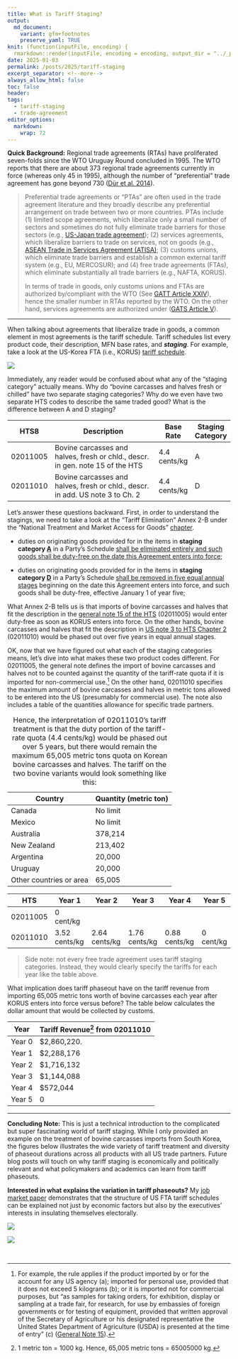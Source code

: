 ```yaml
---
title: What is Tariff Staging?
output:
  md_document:
    variant: gfm+footnotes
    preserve_yaml: TRUE
knit: (function(inputFile, encoding) {
  rmarkdown::render(inputFile, encoding = encoding, output_dir = "../_posts") })
date: 2025-01-03
permalink: /posts/2025/tariff-staging
excerpt_separator: <!--more-->
always_allow_html: false
toc: false
header:
tags:
  - tariff-staging
  - trade-agreement
editor_options: 
  markdown: 
    wrap: 72
---
```


<!--more-->

**Quick Background:** Regional trade agreements (RTAs) have proliferated
seven-folds since the WTO Uruguay Round concluded in 1995. The WTO
reports that there are about 373 regional trade agreements currently in
force (whereas only 45 in 1995), although the number of "preferential"
trade agreement has gone beyond 730 ([Dür et al. 2014](#0)).

> Preferential trade agreements or "PTAs" are often used in the trade
> agreement literature and they broadly describe any preferential
> arrangement on trade between two or more countries. PTAs include (1)
> limited scope agreements, which liberalize only a small number of
> sectors and sometimes do not fully eliminate trade barriers for those
> sectors (e.g., [US-Japan trade
> agreement](https://ustr.gov/countries-regions/japan-korea-apec/japan/us-japan-trade-agreement-negotiations/us-japan-trade-agreement-text));
> (2) services agreements, which liberalize barriers to trade on
> services, not on goods (e.g., [ASEAN Trade in Services Agreement
> (ATISA)](https://agreement.asean.org/media/download/20201111041414.pdf);
> (3) customs unions, which eliminate trade barriers and establish a
> common external tariff system (e.g., EU, MERCOSUR); and (4) free trade
> agreements (FTAs), which eliminate substantially all trade barriers
> (e.g., NAFTA, KORUS).
>
> In terms of trade in goods, only customs unions and FTAs are
> authorized by/compliant with the WTO (See [GATT Article
> XXIV](https://www.wto.org/english/tratop_e/region_e/region_art24_e.htm)),
> hence the smaller number in RTAs reported by the WTO. On the other
> hand, services agreements are authorized under ([GATS Article
> V](https://www.wto.org/english/res_e/publications_e/ai17_e/gats_art5_jur.pdf)).

------------------------------------------------------------------------

When talking about agreements that liberalize trade in goods, a common
element in most agreements is the tariff schedule. Tariff schedules list
every product code, their description, MFN base rates, and
***staging***. For example, take a look at the US-Korea FTA (i.e.,
KORUS) [tariff
schedule](https://ustr.gov/sites/default/files/uploads/agreements/fta/korus/Annex_2-B-1_US_Tariff_Schedule.pdf).

<img src="/images/ftariff/USA_KOR_schedule.png" style="display: block; margin: auto;"/>

Immediately, any reader would be confused about what any of the "staging
category" actually means. Why do "bovine carcasses and halves fresh or
chilled" have two separate staging categories? Why do we even have two
separate HTS codes to describe the same traded good? What is the
difference between A and D staging?

| HTS8     | Description                                                                    | Base Rate    | Staging Category |
|----------|--------------------------------------------------------------------------------|--------------|------------------|
| 02011005 | Bovine carcasses and halves, fresh or chld., descr. in gen. note 15 of the HTS | 4.4 cents/kg | A                |
| 02011010 | Bovine carcasses and halves, fresh or chld., descr. in add. US note 3 to Ch. 2 | 4.4 cents/kg | D                |

Let's answer these questions backward. First, in order to understand the
stagings, we need to take a look at the "Tariff Elimination" Annex 2-B
under the "National Treatment and Market Access for Goods"
[chapter](https://ustr.gov/sites/default/files/uploads/agreements/fta/korus/asset_upload_file904_12701.pdf).

-   duties on originating goods provided for in the items in **staging
    category [A]{.underline}** in a Party’s Schedule [shall be
    eliminated entirely and such goods shall be duty-free on the date
    this Agreement enters into force]{.underline};

-   duties on originating goods provided for in the items in **staging
    category [D]{.underline}** in a Party’s Schedule [shall be removed
    in five equal annual stages]{.underline} beginning on the date this
    Agreement enters into force, and such goods shall be duty-free,
    effective January 1 of year five;

What Annex 2-B tells us is that imports of bovine carcasses and halves
that fit the description in the [general note 15 of the
HTS](/files/pdf/posts/staging/HTS%20General%20Note%2015.pdf) (02011005)
would enter duty-free as soon as KORUS enters into force. On the other
hands, bovine carcasses and halves that fit the description in [US note
3 to HTS Chapter 2](/files/pdf/posts/staging/HTS%20Chapter%202.pdf)
(02011010) would be phased out over five years in equal annual stages.

OK, now that we have figured out what each of the staging categories
means, let's dive into what makes these two product codes different. For
02011005, the general note defines the import of bovine carcasses and
halves not to be counted against the quantity of the tariff-rate quota
if it is imported for non-commercial use.[^1] On the other hand,
02011010 specifies the maximum amount of bovine carcasses and halves in
metric tons allowed to be entered into the US (presumably for commercial
use). The note also includes a table of the quantities allowance for
specific trade partners.

[^1]: For example, the rule applies if the product imported by or for
    the account for any US agency (a); imported for personal use,
    provided that it does not exceed 5 kilograms (b); or it is imported
    not for commercial purposes, but "as samples for taking orders, for
    exhibition, display or sampling at a trade fair, for research, for
    use by embassies of foreign governments or for testing of equipment,
    provided that written approval of the Secretary of Agriculture or
    his designated representative the United States Department of
    Agriculture (USDA) is presented at the time of entry" (c) ([General
    Note 15](/files/pdf/posts/staging/HTS%20General%20Note%2015.pdf)).

| Country                 | Quantity (metric ton) |
|-------------------------|-----------------------|
| Canada                  | No limit              |
| Mexico                  | No limit              |
| Australia               | 378,214               |
| New Zealand             | 213,402               |
| Argentina               | 20,000                |
| Uruguay                 | 20,000                |
| Other countries or area | 65,005                |

: Hence, the interpretation of 02011010's tariff treatment is that the
duty portion of the tariff-rate quota (4.4 cents/kg) would be phased out
over 5 years, but there would remain the maximum 65,005 metric tons
quota on Korean bovine carcasses and halves. The tariff on the two
bovine variants would look something like this:

| HTS      | Year 1        | Year 2        | Year 3        | Year 4        | Year 5    |
|----------|---------------|---------------|---------------|---------------|-----------|
| 02011005 | 0 cent/kg     |               |               |               |           |
| 02011010 | 3.52 cents/kg | 2.64 cents/kg | 1.76 cents/kg | 0.88 cents/kg | 0 cent/kg |

> Side note: not every free trade agreement uses tariff staging
> categories. Instead, they would clearly specify the tariffs for each
> year like the table above.

What implication does tariff phaseout have on the tariff revenue from
importing 65,005 metric tons worth of bovine carcasses each year after
KORUS enters into force versus before? The table below calculates the
dollar amount that would be collected by customs.

| Year   | Tariff Revenue[^2] from 02011010 |
|--------|----------------------------------|
| Year 0 | \$2,860,220.                     |
| Year 1 | \$2,288,176                      |
| Year 2 | \$1,716,132                      |
| Year 3 | \$1,144,088                      |
| Year 4 | \$572,044                        |
| Year 5 | 0                                |

[^2]: 1 metric ton = 1000 kg. Hence, 65,005 metric tons = 65005000 kg.

------------------------------------------------------------------------

**Concluding Note:** This is just a technical introduction to the
complicated but super fascinating world of tariff staging. While I only
provided an example on the treatment of bovine carcasses imports from
South Korea, the figures below illustrates the wide variety of tariff
treatment and diversity of phaseout durations across all products with
all US trade partners. Future blog posts will touch on why tariff
staging is economically and politically relevant and what policymakers
and academics can learn from tariff phaseouts.

**Interested in what explains the variation in tariff phaseouts?** My
[job market paper](/files/pdf/research/Thai-JMP.pdf) demonstrates that
the structure of US FTA tariff schedules can be explained not just by
economic factors but also by the executives' interests in insulating
themselves electorally.

<img src="/images/ftariff/treatment_ticks.jpg" style="display: block; margin: auto;"/>

<img src="/images/ftariff/phaseout_ticks.jpg" style="display: block; margin: auto;"/>

\
